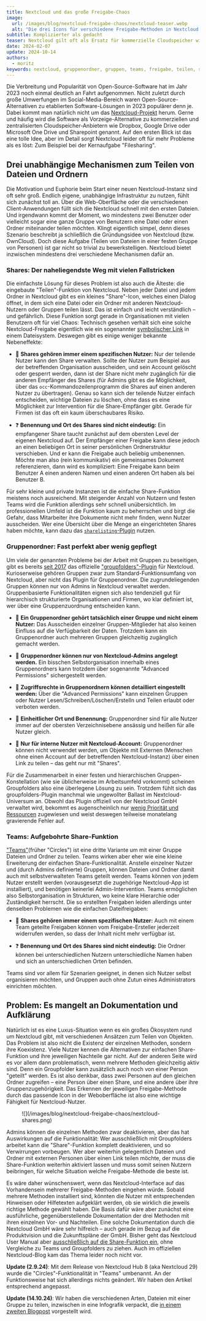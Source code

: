 ```yaml
---
title: Nextcloud und das große Freigabe-Chaos
image:
  url: /images/blog/nextcloud-freigabe-chaos/nextcloud-teaser.webp
  alt: "Die drei Icons für verschiedene Freigabe-Methoden in Nextcloud: Shares, Gruppenordner und Teams"
subtitle: Komplizierter als gedacht
teaser: Nextcloud gilt oft als Ersatz für kommerzielle Cloudspeicher wie Dropbox und Google Drive. Die ursprüngliche Kernaufgabe, das Teilen von Dateien und Ordnern, ist aber oft deutlich komplizierter und verwirrender als angenommen, da es drei unterschiedliche Freigabe-Mechanismen gibt.
date: 2024-02-07
update: 2024-10-14
authors:
  - moritz
keywords: nextcloud, gruppenordner, gruppen, teams, freigabe, teilen, share
---
```


Die Verbreitung und Popularität von Open-Source-Software hat im Jahr 2023 noch einmal deutlich an Fahrt aufgenommen. Nicht zuletzt durch große Umwerfungen im Social-Media-Bereich waren Open-Source-Alternativen zu etablierten Software-Lösungen in 2023 populärer denn je. Dabei kommt man natürlich nicht um das [Nextcloud-Projekt](https://nextcloud.com/) herum. Gerne und häufig wird die Software als Vorzeige-Alternative zu kommerziellen und zentralisierten Cloudspeicher-Anbietern wie Dropbox, Google Drive oder Microsoft One Drive und Sharepoint genannt. Auf den ersten Blick ist das eine tolle Idee, aber im Detail sorgt Nextcloud leider oft für mehr Probleme als es löst: Zum Beispiel bei der Kernaufgabe "Filesharing". 

## Drei unabhängige Mechanismen zum Teilen von Dateien und Ordnern

Die Motivation und Euphorie beim Start einer neuen Nextcloud-Instanz sind oft sehr groß. Endlich eigene, unabhängige Infrastruktur zu nutzen, fühlt sich zunächst toll an. Über die Web-Oberfläche oder die verschiedenen Client-Anwendungen füllt sich die Nextcloud schnell mit den ersten Dateien. Und irgendwann kommt der Moment, wo mindestens zwei Benutzer oder vielleicht sogar eine ganze Gruppe von Benutzern eine Datei oder einen Ordner miteinander teilen möchten. Klingt eigentlich simpel, denn dieses Szenario beschreibt ja schließlich die Gründungsidee von Nextcloud (bzw. OwnCloud). Doch diese Aufgabe (Teilen von Dateien in einer festen Gruppe von Personen) ist gar nicht so trivial zu bewerkstelligen. Nextcloud bietet inzwischen mindestens drei verschiedene Mechanismen dafür an. 

### Shares: Der naheliegendste Weg mit vielen Fallstricken

Die einfachste Lösung für dieses Problem ist also auch die Älteste: die eingebaute "Teilen"-Funktion von Nextcloud. Neben jeder Datei und jedem Ordner in Nextcloud gibt es ein kleines "Share"-Icon, welches einen Dialog öffnet, in dem sich eine Datei oder ein Ordner mit anderen Nextcloud-Nutzern oder Gruppen teilen lässt. Das ist einfach und leicht verständlich – und gefährlich. Diese Funktion sorgt gerade in Organisationen mit vielen Benutzern oft für viel Chaos: Technisch gesehen verhält sich eine solche Nextcloud-Freigabe eigentlich wie ein sogenannter [symbolischer Link](https://de.m.wikipedia.org/wiki/Symbolische_Verkn%C3%BCpfung) in einem Dateisystem. Deswegen gibt es einige weniger bekannte Nebeneffekte:

- 👤 **Shares gehören immer einem spezifischen Nutzer:** Nur der teilende Nutzer kann den Share verwalten. Sollte der Nutzer zum Beispiel aus der betreffenden Organisation ausscheiden, und sein Account gelöscht oder gesperrt werden, dann ist der Share nicht mehr zugänglich für die anderen Empfänger des Shares (für Admins gibt es die Möglichkeit, über das `occ`-Kommandozeilenprogramm die Shares auf einen anderen Nutzer zu übertragen). Genau so kann sich der teilende Nutzer einfach entscheiden, wichtige Dateien zu löschen, ohne dass es eine Möglichkeit zur Intervention für die Share-Empfänger gibt. Gerade für Firmen ist das oft ein kaum überschaubares Risiko.

- ❓ **Benennung und Ort des Shares sind nicht eindeutig:** Ein empfangener Share taucht zunächst auf dem obersten Level der eigenen Nextcloud auf. Der Empfänger einer Freigabe kann diese jedoch an einen beliebigen Ort in seiner persönlichen Ordnerstruktur verschieben. Und er kann die Freigabe auch beliebig umbenennen. Möchte man also (rein kommunikativ) ein gemeinsames Dokument referenzieren, dann wird es kompliziert: Eine Freigabe kann beim Benutzer A einen anderen Namen und einen anderen Ort haben als bei Benutzer B.

Für sehr kleine und private Instanzen ist die einfache Share-Funktion meistens noch ausreichend. Mit steigender Anzahl von Nutzern und festen Teams wird die Funktion allerdings sehr schnell unübersichtlich. Im professionellen Umfeld ist die Funktion kaum zu beherrschen und birgt die Gefahr, dass Mitarbeiter ihre Dokumente nicht mehr finden, wenn Nutzer ausscheiden. Wer eine Übersicht über die Menge an eingerichteten Shares haben möchte, kann dazu das [`sharelisting`-Plugin](https://github.com/nextcloud/sharelisting) nutzen.

### Gruppenordner: Fast perfekt aber wenig gepflegt

Um viele der genannten Probleme bei der Arbeit mit Gruppen zu beseitigen, gibt es bereits [seit 2017](https://nextcloud.com/blog/new-version-of-groupfolders-app-is-coming/) das offizielle ["groupfolders"-Plugin](https://github.com/nextcloud/groupfolders) für Nextcloud. Kurioserweise gehören Gruppen zwar zum Standard-Funktionsumfang von Nextcloud, aber nicht das Plugin für Gruppenordner. Die zugrundeliegenden Gruppen können nur von Admins in Nextcloud verwaltet werden. Gruppenbasierte Funktionalitäten eignen sich also tendenziell gut für hierarchisch strukturierte Organisationen und Firmen, wo klar definiert ist, wer über eine Gruppenzuordnung entscheiden kann.

- 👥 **Ein Gruppenordner gehört tatsächlich einer Gruppe und nicht einem Nutzer:** Das Ausscheiden einzelner Gruppen-Mitglieder hat also keinen Einfluss auf die Verfügbarkeit der Daten. Trotzdem kann ein Gruppenordner auch mehreren Gruppen gleichzeitig zugänglich gemacht werden.

- 👑 **Gruppenordner können nur von Nextcloud-Admins angelegt werden.** Ein bisschen Selbstorganisation innerhalb eines Gruppenordners kann trotzdem über sogenannte "Advanced Permissions" sichergestellt werden.

- 🔐 **Zugriffsrechte in Gruppenordnern können detailliert eingestellt werden:** Über die "Advanced Permissions" kann einzelnen Gruppen oder Nutzer Lesen/Schreiben/Löschen/Erstelln und Teilen erlaubt oder verboten werden.

- 🎯 **Einheitlicher Ort und Benennung:** Gruppenordner sind für alle Nutzer immer auf der obersten Verzeichnisebene ansässig und heißen für alle Nutzer gleich.

- 🚪 **Nur für interne Nutzer mit Nextcloud-Account:** Gruppenordner können nicht verwendet werden, um Objekte mit Externen (Menschen ohne einen Account auf der betreffenden Nextcloud-Instanz) über einen Link zu teilen – das geht nur mit "Shares".

Für die Zusammenarbeit in einer festen und hierarchischen Gruppen-Konstellation (wie sie üblicherweise im Arbeitsumfeld vorkommt) scheinen Groupfolders also eine überlegene Lösung zu sein. Trotzdem fühlt sich das groupfolders-Plugin manchmal wie ungewollter Ballast im Nextcloud-Universum an. Obwohl das Plugin offiziell von der Nextcloud GmbH verwaltet wird, bekommt es augenscheinlich nur [wenig Priorität und Ressourcen](https://github.com/nextcloud/groupfolders/issues/1215) zugewiesen und weist deswegen teilweise monatelang gravierende Fehler auf.

### Teams: Aufgebohrte Share-Funktion

["Teams"](https://github.com/nextcloud/circles)(früher "Circles") ist eine dritte Variante um mit einer Gruppe Dateien und Ordner zu teilen. Teams wirken aber eher wie eine kleine Erweiterung der einfachen Share-Funktionalität. Anstelle einzelner Nutzer und (durch Admins definierte) Gruppen, können Dateien und Ordner damit auch mit selbstverwalteten Teams geteilt werden. Teams können von jedem Nutzer erstellt werden (vorausgesetzt die zugehörige Nextcloud-App ist installiert), und benötigen keinerlei Admin-Intervention. Teams ermöglichen also Selbstorganisation in Strukturen, wo keine klare Hierarchie oder Zuständigkeit herrscht. Die so erstellten Freigaben leiden allerdings unter denselben Problemen wie die einfachen Dateifreigaben:

- 👤 **Shares gehören immer einem spezifischen Nutzer:** Auch mit einem Team geteilte Freigaben können vom Freigabe-Ersteller jederzeit widerrufen werden, so dass der Inhalt nicht mehr verfügbar ist.

- ❓ **Benennung und Ort des Shares sind nicht eindeutig:** Die Ordner können bei unterschiedlichen Nutzern unterschiedliche Namen haben und sich an unterschiedlichen Orten befinden.

Teams sind vor allem für Szenarien geeignet, in denen sich Nutzer selbst organisieren möchten, und Gruppen auch ohne Zutun eines Administrators einrichten möchten.

## Problem: Es mangelt an Dokumentation und Aufklärung

Natürlich ist es eine Luxus-Situation wenn es ein großes Ökosystem rund um Nextcloud gibt, mit verschiedenen Ansätzen zum Teilen von Objekten. Das Problem ist also nicht die Existenz der einzelnen Methoden, sondern ihre Koexistenz. Viele Nutzer kennen die Alternativen zur einfachen Share-Funktion und ihre jeweiligen Nachteile gar nicht. Auf der anderen Seite wird es vor allem dann problematisch, wenn mehrere Methoden gleichzeitig aktiv sind. Denn ein Groupfolder kann zusätzlich auch noch von einer Person "geteilt" werden. Es ist also denkbar, dass zwei Personen auf den gleichen Ordner zugreifen – eine Person über einen Share, und eine andere über ihre Gruppenzugehörigkeit. Das Erkennen der jeweiligen Freigabe-Methode durch das passende Icon in der Weboberfläche ist also eine wichtige Fähigkeit für Nextcloud-Nutzer.

<figure class="[&>p>img]:mx-auto">
![](/images/blog/nextcloud-freigabe-chaos/nextcloud-shares.png)
</figure>

Admins können die einzelnen Methoden zwar deaktivieren, aber das hat Auswirkungen auf die Funktionalität: Wer ausschließlich mit Groupfolders arbeitet kann die "Share"-Funktion komplett deaktivieren, und so Verwirrungen vorbeugen. Wer aber weiterhin gelegentlich Dateien und Ordner mit externen Personen über einen Link teilen möchte, der muss die Share-Funktion weiterhin aktiviert lassen und muss somit seinen Nutzern beibringen, für welche Situation welche Freigabe-Methode die beste ist.

Es wäre daher wünschenswert, wenn das Nextcloud-Interface auf das Vorhandensein mehrerer Freigabe-Methoden eingehen würde. Sobald mehrere Methoden installiert sind, könnten die Nutzer mit entsprechenden Hinweisen oder Hilfetexten aufgeklärt werden, ob sie wirklich die jeweils richtige Methode gewählt haben. Die Basis dafür wäre aber zunächst eine ausführliche, gegenüberstellende Dokumentation der drei Methoden mit ihren einzelnen Vor- und Nachteilen. Eine solche Dokumentation durch die Nextcloud GmbH wäre sehr hilfreich – auch gerade im Bezug auf die Produktvision und die Zukunftspläne der GmbH. Bisher geht das Nextcloud User Manual aber [ausschließlich auf die Share-Funktion ein](https://docs.nextcloud.com/server/latest/user_manual/en/files/sharing.html), ohne Vergleiche zu Teams und Groupfolders zu ziehen. Auch im offiziellen Nextcloud-Blog kam das Thema leider noch nicht vor.

**Update (2.9.24)**: Mit dem Release von Nextcloud Hub 8 (aka Nextcloud 29) wurde die "Circles"-Funktionalität in "Teams" umbenannt. An der Funktionsweise hat sich allerdings nichts geändert. Wir haben den Artikel entsprechend angepasst.

**Update (14.10.24)**: Wir haben die verschiedenen Arten, Dateien mit einer Gruppe zu teilen, inzwischen in eine Infografik verpackt, die [in einem zweiten Blogpost](/blog/nextcloud-freigaben-infografik) vorgestellt wird.
